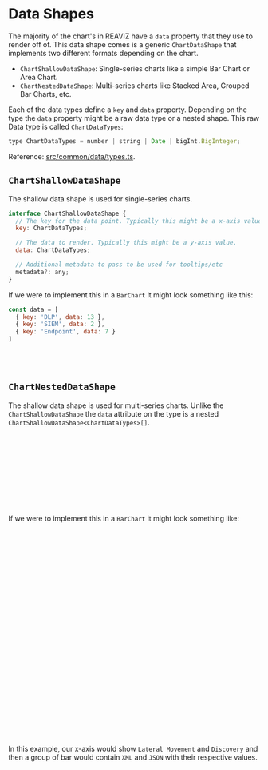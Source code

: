 
<Meta title="Docs/Getting Started/Data Shapes" />

# Data Shapes
The majority of the chart's in REAVIZ have a `data` property that they
use to render off of. This data shape comes is a generic `ChartDataShape` that
implements two different formats depending on the chart.

- `ChartShallowDataShape`: Single-series charts like a simple Bar Chart or Area Chart.
- `ChartNestedDataShape`: Multi-series charts like Stacked Area, Grouped Bar Charts, etc.

Each of the data types define a `key` and `data` property. Depending on the type
the `data` property might be a raw data type or a nested shape. This raw Data
type is called `ChartDataTypes`:

```js
type ChartDataTypes = number | string | Date | bigInt.BigInteger;
```

Reference: [src/common/data/types.ts](https://github.com/reaviz/reaviz/blob/master/src/common/data/types.ts).

## `ChartShallowDataShape`
The shallow data shape is used for single-series charts.

```js
interface ChartShallowDataShape {
  // The key for the data point. Typically this might be a x-axis value.
  key: ChartDataTypes;

  // The data to render. Typically this might be a y-axis value.
  data: ChartDataTypes;

  // Additional metadata to pass to be used for tooltips/etc
  metadata?: any;
}
```

If we were to implement this in a `BarChart` it might look something like this:

```js
const data = [
  { key: 'DLP', data: 13 },
  { key: 'SIEM', data: 2 },
  { key: 'Endpoint', data: 7 }
]
```

<br />
<Canvas of={BarChartVerticalStories.Simple} />
<br />

## `ChartNestedDataShape`
The shallow data shape is used for multi-series charts. Unlike the `ChartShallowDataShape`
the `data` attribute on the type is a nested `ChartShallowDataShape<ChartDataTypes>[]`.

```js
export interface ChartNestedDataShape {
  // The key for the data point. Typically used as the x-axis value.
  key: ChartDataTypes;

  // A series of data to render. Typically used as the x+y axis values.
  data: ChartShallowDataShape<ChartDataTypes>[];

  // Additional metadata to pass to be used for tooltips/etc
  metadata?: any;
}
```

If we were to implement this in a `BarChart` it might look something like:

```js
const data = [
  {
    key: 'Lateral Movement',
    data: [
      {
        key: 'XML',
        data: 100
      },
      {
        key: 'JSON',
        data: 120
      }
    ]
  },
  {
    key: 'Discovery',
    data: [
      {
        key: 'XML',
        data: 100
      },
      {
        key: 'JSON',
        data: 120
      }
    ]
  }
]
```

In this example, our x-axis would show `Lateral Movement` and `Discovery` and then
a group of bar would contain `XML` and `JSON` with their respective values.

<br />
<Canvas of={BarChartVerticalMultiSeriesStories.Simple} />
<br />
